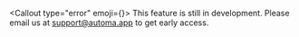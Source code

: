 
<Callout type="error" emoji={<Barricade size="1.75rem" weight="light" />}>
  This feature is still in development. Please email us at
  [support@automa.app](mailto:support@automa.app) to get early access.
</Callout>
